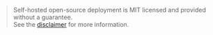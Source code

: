 > Self-hosted open-source deployment is MIT licensed and provided without a guarantee.<br />See the [disclaimer](/docs/self-host/open-source/disclaimer) for more information.